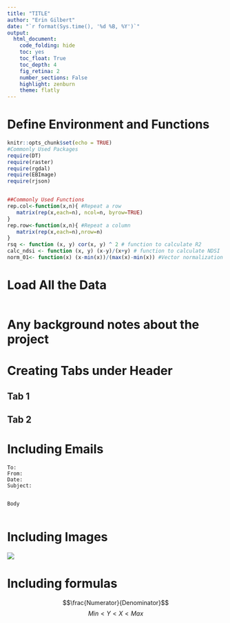 ```yaml
---
title: "TITLE"
author: "Erin Gilbert"
date: "`r format(Sys.time(), '%d %B, %Y')`"
output: 
  html_document:
    code_folding: hide
    toc: yes
    toc_float: True
    toc_depth: 4
    fig_retina: 2
    number_sections: False
    highlight: zenburn
    theme: flatly
---
```

# Define Environment and Functions

```r
knitr::opts_chunk$set(echo = TRUE)
#Commonly Used Packages
require(DT)
require(raster)
require(rgdal)
require(EBImage)
require(rjson)


##Commonly Used Functions
rep.col<-function(x,n){ #Repeat a row
   matrix(rep(x,each=n), ncol=n, byrow=TRUE)
}
rep.row<-function(x,n){ #Repeat a column
   matrix(rep(x,each=n),nrow=n)
}
rsq <- function (x, y) cor(x, y) ^ 2 # function to calculate R2
calc_ndsi <- function (x, y) (x-y)/(x+y) # function to calculate NDSI
norm_01<- function(x) (x-min(x))/(max(x)-min(x)) #Vector normalization function
```


# Load All the Data   
```r

```


# Any background notes about the project 

# Creating Tabs under Header {.tabset}

## Tab 1
## Tab 2

# Including Emails
```{}
To:
From:
Date:
Subject:


Body


```

# Including Images
![](/PATH/TO/IMAGE)

# Including formulas
$$\frac{Numerator}{Denominator}$$
 $$Min< Y < X < Max$$
 
